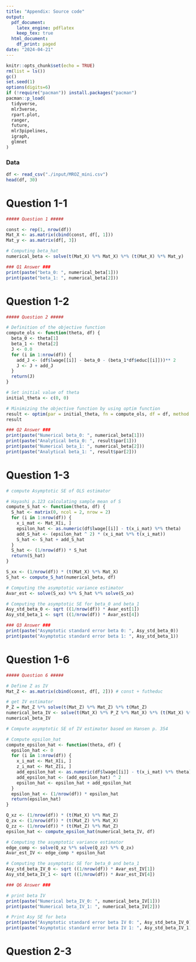 ```yaml
---
title: "Appendix: Source code"
output:
  pdf_document:
    latex_engine: pdflatex
    keep_tex: true
  html_document:
    df_print: paged
date: "2024-04-21"
---
```


```r
knitr::opts_chunk$set(echo = TRUE)
rm(list = ls())
gc()
set.seed(1)
options(digits=6) 
if (!require("pacman")) install.packages("pacman")
pacman::p_load(
  tidyverse,
  mlr3verse,
  rpart.plot,
  ranger,
  future,
  mlr3pipelines,
  igraph,
  glmnet
)
```

### Data
```r

df <- read_csv("./input/MROZ_mini.csv")
head(df, 30)
```


# Question 1-1
```r

##### Question 1 #####

const <- rep(1, nrow(df))
Mat_X <- as.matrix(cbind(const, df[, 1]))
Mat_y <- as.matrix(df[, 3])

# Computing beta_hat
numerical_beta <- solve(t(Mat_X) %*% Mat_X) %*% (t(Mat_X) %*% Mat_y) 

### Q1 Answer ###
print(paste("beta_0: ", numerical_beta[1]))
print(paste("beta_1: ", numerical_beta[2]))

```

# Question 1-2
```r
##### Question 2 #####

# Definition of the objective function
compute_ols <- function(theta, df) {
  beta_0 <- theta[1]
  beta_1 <- theta[2]
  J <- 0.0
  for (i in 1:nrow(df)) {
    add_J <- (df$lwage[[i]] - beta_0 - (beta_1*df$educ[[i]]))** 2
    J <- J + add_J
  }
  return(J)
} 

# Set initial value of theta
initial_theta <- c(0, 0)

# Minimizing the objective function by using optim function
result <- optim(par = initial_theta, fn = compute_ols, df = df, method = "BFGS")
result

### Q2 Answer ###
print(paste("Numerical beta_0: ", numerical_beta[1]))
print(paste("Analytical beta_0: ", result$par[1]))
print(paste("Numerical beta_1: ", numerical_beta[2]))
print(paste("Analytical beta_1: ", result$par[2]))

```

# Question 1-3
```r

# compute Asymptotic SE of OLS estimator

# Hayashi p.123 calculating sample mean of S
compute_S_hat <- function(theta, df) {
  S_hat <- matrix(0, ncol = 2, nrow = 2)
  for (i in 1:nrow(df)) {
    x_i_mat <- Mat_X[i, ]
    epsilon_hat <- as.numeric(df$lwage[[i]] - t(x_i_mat) %*% theta)
    add_S_hat <- (epsilon_hat ^ 2) * (x_i_mat %*% t(x_i_mat))
    S_hat <- S_hat + add_S_hat
  }
  S_hat <- (1/nrow(df)) * S_hat
  return(S_hat)
}

S_xx <- (1/nrow(df)) * (t(Mat_X) %*% Mat_X)
S_hat <- compute_S_hat(numerical_beta, df)

# Computing the asymptotic variance estimator
Avar_est <- solve(S_xx) %*% S_hat %*% solve(S_xx)

# Computing the asymptotic SE for beta_0 and beta_1
Asy_std_beta_0 <- sqrt ((1/nrow(df)) * Avar_est[1])
Asy_std_beta_1 <- sqrt ((1/nrow(df)) * Avar_est[4])

### Q3 Answer ###
print(paste("Asymptotic standard error beta 0: ", Asy_std_beta_0))
print(paste("Asymptotic standard error beta 1: ", Asy_std_beta_1))


```

# Question 1-6
```r
##### Question 6 #####

# Define Z as IV
Mat_Z <- as.matrix(cbind(const, df[, 2])) # const + futheduc

# get IV estimator
P_Z = Mat_Z %*% solve(t(Mat_Z) %*% Mat_Z) %*% t(Mat_Z)
numerical_beta_IV <- solve(t(Mat_X) %*% P_Z %*% Mat_X) %*% (t(Mat_X) %*% P_Z %*% Mat_y)
numerical_beta_IV

# Compute asymptotic SE of IV estimator based on Hansen p. 354

# Compute epsilon_hat
compute_epsilon_hat <- function(theta, df) {
  epsilon_hat <- 0
  for (i in 1:nrow(df)) {
    x_i_mat <- Mat_X[i, ]
    z_i_mat <- Mat_Z[i, ]
    add_epsilon_hat <- as.numeric(df$lwage[[i]] - t(x_i_mat) %*% theta)
    add_epsilon_hat <- (add_epsilon_hat) ^ 2
    epsilon_hat <- epsilon_hat + add_epsilon_hat
  }
  epsilon_hat <- (1/nrow(df)) * epsilon_hat
  return(epsilon_hat)
}

Q_xz <- (1/nrow(df)) * (t(Mat_X) %*% Mat_Z)
Q_zx <- (1/nrow(df)) * (t(Mat_Z) %*% Mat_X)
Q_zz <- (1/nrow(df)) * (t(Mat_Z) %*% Mat_Z)
epsilon_hat <- compute_epsilon_hat(numerical_beta_IV, df)

# Computing the asymptotic variance estimator
edge_comp <- solve(Q_xz %*% solve(Q_zz) %*% Q_zx)
Avar_est_IV <- edge_comp * epsilon_hat

# Computing the asymptotic SE for beta_0 and beta_1
Asy_std_beta_IV_0 <- sqrt ((1/nrow(df)) * Avar_est_IV[1])
Asy_std_beta_IV_1 <- sqrt ((1/nrow(df)) * Avar_est_IV[4])

### Q6 Answer ###

# print beta IV
print(paste("Numerical beta_IV_0: ", numerical_beta_IV[1]))
print(paste("Numerical beta_IV_1: ", numerical_beta_IV[2]))

# Print Asy SE for beta
print(paste("Asymptotic standard error beta IV 0: ", Asy_std_beta_IV_0))
print(paste("Asymptotic standard error beta IV 1: ", Asy_std_beta_IV_1))

```

# Question 2-3